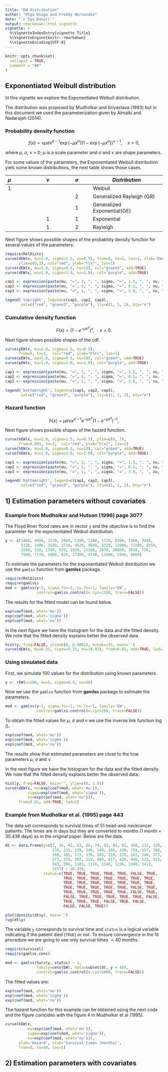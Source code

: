 ```yaml
---
title: "EW distribution"
author: "Olga Usuga and Freddy Hernandez"
date: "`r Sys.Date()`"
output: rmarkdown::html_vignette
vignette: >
  %\VignetteIndexEntry{vignette Title}
  %\VignetteEngine{knitr::rmarkdown}
  %\VignetteEncoding{UTF-8}
---
```


```r
knitr::opts_chunk$set(
  collapse = TRUE,
  comment = "##"
)
```

## Exponentiated Weibull distribution

In this vignette we explore the Exponentiated Weibull distribution.

The distribution was proposed by Mudholkar and Srivastava (1993) but in this document we used the parameterization given by Almalki and Nadarajah (2014).

### Probability density function

$$f(x) = \nu \mu \sigma x^{\sigma-1} \exp(-\mu x^\sigma)
      (1-\exp(-\mu x^\sigma))^{\nu-1}, \quad x>0,$$
      
where $\mu$, $\sigma$, $\nu$ > 0; $\mu$ is a scale parameter and $\sigma$ and $\nu$ are shape parameters.

For some values of the parameters, the Exponentiated Weibull distribution yiels some known distributions, the next table shows those cases.

|$\mu$      |  $\nu$      |   $\sigma$  |     *Distribution*               |
|:----------|:----------: | :---------: |   ----------------------------   |
|      1    |             |             |      Weibull                     | 
|           |             |        2    |      Generalized Rayleigh (GR)   |
|           |             |        1    |      Generalized Exponential(GE) |
|           |      1      |        1    |      Exponential                 |
|           |      1      |        2    |      Rayleigh                    |
 

Next figure shows possible shapes of the probability density function for several values of the parameters:

```r
require(RelDists)
curve(dEW(x, mu=2.0, sigma=1.5, nu=0.5), from=0, to=2, las=1, xlab='Density',
      ylim=c(0,3), col="red", ylab="f(x)", las=1)
curve(dEW(x, mu=5.0, sigma=0.5, nu=10), col="green3", add=TRUE)
curve(dEW(x, mu=1.0, sigma=3.0, nu=1.0), col="purple", add=TRUE)

cap1 <- expression(paste(mu, "=", 2, ", ", sigma, "=", 1.5, ", ", nu, "=", 0.5))
cap2 <- expression(paste(mu, "=", 5, ", ", sigma, "=", 0.5, ", ", nu, "=", 10))
cap3 <- expression(paste(mu, "=", 1, ", ", sigma, "=", 3.0, ", ", nu, "=", 1.0))

legend('topright', legend=c(cap1, cap2, cap3), 
       col=c("red", "green3", "purple"), lty=c(1, 1, 1), bty="n")
```

### Cumulative density function

$$F(x) = \left(1 - e^{-\mu x^{\sigma}} \right)^ \nu, \quad x > 0.$$

Next figure shows possible shapes of the cdf.

```r
curve(pEW(x, mu=2.0, sigma=1.5, nu=0.5), 
      from=0, to=3,  col="red", ylab="F(x)", las=1)
curve(pEW(x, mu=5.0, sigma=0.5, nu=10), col="green", add=TRUE)
curve(pEW(x, mu=1.0, sigma=3.0, nu=1.0), col="purple", add=TRUE)  

cap1 <- expression(paste(mu, "=", 2, ", ", sigma, "=", 1.5, ", ", nu, "=", 0.5))
cap2 <- expression(paste(mu, "=", 5, ", ", sigma, "=", 0.5, ", ", nu, "=", 10))
cap3 <- expression(paste(mu, "=", 1, ", ", sigma, "=", 3.0, ", ", nu, "=", 1.0))

legend('bottomright', legend=c(cap1, cap2, cap3), 
       col=c("red", "green3", "purple"), lty=c(1, 1, 1), bty="n")
```

### Hazard function
$$h(x) = \mu \sigma \nu x^{\sigma-1} e^{-\mu x^{\sigma}}
      (1-e^{-\mu x^{\sigma}})^{-1},$$ 

Next figure shows possible shapes of the hazard function.

```r
curve(hEW(x, mu=2.0, sigma=1.5, nu=0.5), ylim=c(0, 7),
      from=0.001, to=3,  col="red", ylab="h(x)", las=1)
curve(hEW(x, mu=5.0, sigma=0.5, nu=10), col="green", add=TRUE)
curve(hEW(x, mu=1.0, sigma=3.0, nu=1.0), col="purple", add=TRUE)  

cap1 <- expression(paste(mu, "=", 2, ", ", sigma, "=", 1.5, ", ", nu, "=", 0.5))
cap2 <- expression(paste(mu, "=", 5, ", ", sigma, "=", 0.5, ", ", nu, "=", 10))
cap3 <- expression(paste(mu, "=", 1, ", ", sigma, "=", 3.0, ", ", nu, "=", 1.0))

legend('bottomright', legend=c(cap1, cap2, cap3), 
       col=c("red", "green3", "purple"), lty=c(1, 1, 1), bty="n")
```

## 1) Estimation parameters without covariates

### Example from Mudholkar and Hutson (1996) page 3077
The Floyd River flood rates are in vector `y` and the objective is to find the parameter for the exponentiated Weibull distribution. 

```r
y <- c(1460, 4050, 3570, 2060, 1300, 1390, 1720, 6280, 1360, 7440,
       5320, 1400, 3240, 2710, 4520, 4840, 8320, 13900, 71500, 6250,
       2260, 318, 1330, 970, 1920, 15100, 2870, 20600, 3810, 726,
       7500, 7170, 2000, 829, 17300, 4740, 13400, 1940, 5660)
```

To estimate the parameters for the exponentiated Weibull distribution we use the `gamlss` function from __gamlss__ package.

```r
require(RelDists)
require(gamlss)
mod <- gamlss(y~1, sigma.fo=~1, nu.fo=~1, family='EW',
              control=gamlss.control(n.cyc=1500, trace=FALSE))
```

The results for the fitted model can be found below.

```r
exp(coef(mod, what='mu'))
exp(coef(mod, what='sigma'))
exp(coef(mod, what='nu'))
```

In the next figure we have the histogram for the data and the fitted density. We note that the fitted density explains better the observed data.

```r
hist(y, freq=FALSE, ylim=c(0, 0.0002), breaks=15, main='')
curve(dEW(x, mu=0.23, sigma=0.33, nu=19.03), from=0.01, add=TRUE, lwd=2)
```

### Using simulated data
First, we simulate 100 values for the distribution using known parameters.

```r
y <- rEW(n=100, mu=5, sigma=0.5, nu=10)
```

Now we use the `gamlss` function from __gamlss__ package to estimate the parameters.

```r
mod <- gamlss(y~1, sigma.fo=~1, nu.fo=~1, family='EW',
              control=gamlss.control(n.cyc=250, trace=FALSE))
```

To obtain the fitted values for $\mu$, $\sigma$ and $\nu$ we use the inverse link function $\log()$.

```r
exp(coef(mod, what='mu'))
exp(coef(mod, what='sigma'))
exp(coef(mod, what='nu'))
```

The results show that estimated parameters are close to the true parameters $\mu$, $\sigma$ and $\nu$.

In the next figure we have the histogram for the data and the fitted density. We note that the fitted density explains better the observed data.

```r
hist(y, freq=FALSE, main='', ylim=c(0, 1.8))
curve(dEW(x, mu=exp(coef(mod, what='mu')), 
          sigma=exp(coef(mod, what='sigma')), 
          nu=exp(coef(mod, what='nu'))), 
      from=0.01, add=TRUE, lwd=2)
```

### Example from Mudholkar et al. (1995) page 443
The data set corresponds to survival times of 51 head-and-neckcancer patients. The times are in days but they are converted to months (1 month = 30.438 days) as in the original paper. Below are the data.

```r
dt <- data.frame(y=c(7, 34, 42, 63, 64, 74, 83, 84, 91, 108, 112, 129, 
                     133, 133, 139, 140, 140, 146, 149, 154, 157, 160,
                     160, 165, 173, 176, 185, 218, 225, 241, 248, 273, 
                     277, 279, 297, 319, 405, 417, 420, 440, 523, 523, 
                     583, 594, 1101, 1116, 1146, 1226, 1349, 1412, 
                     1417) / 30.438, 
                 status=c(TRUE, TRUE, TRUE, TRUE, TRUE, FALSE, TRUE, 
                          TRUE, TRUE, TRUE, TRUE, TRUE, TRUE, TRUE, 
                          TRUE, TRUE, TRUE, TRUE, TRUE, TRUE, TRUE, 
                          TRUE, TRUE, TRUE, TRUE, TRUE, FALSE, TRUE, 
                          TRUE, TRUE, TRUE, TRUE, TRUE, FALSE, TRUE, 
                          FALSE, TRUE, TRUE, TRUE, TRUE, TRUE, FALSE, 
                          TRUE, TRUE, TRUE, FALSE, TRUE, FALSE, 
                          FALSE, FALSE, TRUE))

plot(density(dt$y), main='')
rug(dt$y)
```

The variable `y` corresponds to survival time and `status` is a logical variable indicating if the patient died (`TRUE`) or not. To ensure convergence in the fit procedure we are going to use only survival times $< 40$ months.

```r
require(survival)
require(gamlss.cens)

mod <- gamlss(Surv(y, status) ~ 1,
              family=cens(EW), data=subset(dt, y < 40),
              control=gamlss.control(n.cyc=5000, trace=FALSE))
```

The fitted values are:

```r
exp(coef(mod, what='mu'))
exp(coef(mod, what='sigma'))
exp(coef(mod, what='nu'))
```

The hazard function for this example can be obtained using the next code and the figure coincides with the figure 4 in Mudholkar et al (1995).

```r
curve(hEW(x,
          mu=exp(coef(mod, what='mu')), 
          sigma=exp(coef(mod, what='sigma')), 
          nu=exp(coef(mod, what='nu'))),
      ylab='Hazard', xlab='Survival times (months)',
      from=0, to=50, las=1)
```

## 2) Estimation parameters with covariates

